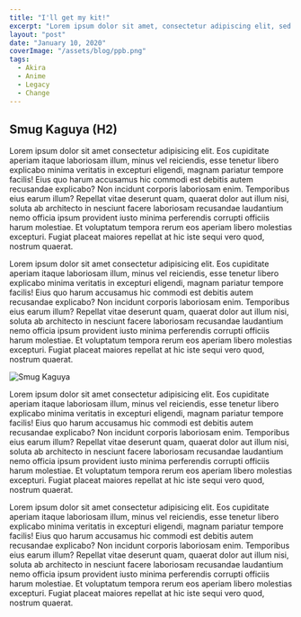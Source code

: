 ```yaml
---
title: "I'll get my kit!"
excerpt: "Lorem ipsum dolor sit amet, consectetur adipiscing elit, sed do eiusmod tempor incididunt ut labore et dolore magna aliqua. Praesent elementum facilisis leo vel fringilla est ullamcorper eget. At imperdiet dui accumsan sit amet nulla facilisi morbi tempus."
layout: "post"
date: "January 10, 2020"
coverImage: "/assets/blog/ppb.png"
tags:
  - Akira
  - Anime
  - Legacy
  - Change
---
```



## Smug Kaguya (H2)

Lorem ipsum dolor sit amet consectetur adipisicing elit. Eos
cupiditate aperiam itaque laboriosam illum, minus vel reiciendis, esse
tenetur libero explicabo minima veritatis in excepturi eligendi,
magnam pariatur tempore facilis! Eius quo harum accusamus hic commodi
est debitis autem recusandae explicabo? Non incidunt corporis
laboriosam enim. Temporibus eius earum illum? Repellat vitae deserunt
quam, quaerat dolor aut illum nisi, soluta ab architecto in nesciunt
facere laboriosam recusandae laudantium nemo officia ipsum provident
iusto minima perferendis corrupti officiis harum molestiae. Et
voluptatum tempora rerum eos aperiam libero molestias excepturi.
Fugiat placeat maiores repellat at hic iste sequi vero quod, nostrum
quaerat.

Lorem ipsum dolor sit amet consectetur adipisicing elit. Eos
cupiditate aperiam itaque laboriosam illum, minus vel reiciendis, esse
tenetur libero explicabo minima veritatis in excepturi eligendi,
magnam pariatur tempore facilis! Eius quo harum accusamus hic commodi
est debitis autem recusandae explicabo? Non incidunt corporis
laboriosam enim. Temporibus eius earum illum? Repellat vitae deserunt
quam, quaerat dolor aut illum nisi, soluta ab architecto in nesciunt
facere laboriosam recusandae laudantium nemo officia ipsum provident
iusto minima perferendis corrupti officiis harum molestiae. Et
voluptatum tempora rerum eos aperiam libero molestias excepturi.
Fugiat placeat maiores repellat at hic iste sequi vero quod, nostrum
quaerat.

<img src="/assets/blog/smugkaguya.webp" alt="Smug Kaguya" />

Lorem ipsum dolor sit amet consectetur adipisicing elit. Eos
cupiditate aperiam itaque laboriosam illum, minus vel reiciendis, esse
tenetur libero explicabo minima veritatis in excepturi eligendi,
magnam pariatur tempore facilis! Eius quo harum accusamus hic commodi
est debitis autem recusandae explicabo? Non incidunt corporis
laboriosam enim. Temporibus eius earum illum? Repellat vitae deserunt
quam, quaerat dolor aut illum nisi, soluta ab architecto in nesciunt
facere laboriosam recusandae laudantium nemo officia ipsum provident
iusto minima perferendis corrupti officiis harum molestiae. Et
voluptatum tempora rerum eos aperiam libero molestias excepturi.
Fugiat placeat maiores repellat at hic iste sequi vero quod, nostrum
quaerat.

Lorem ipsum dolor sit amet consectetur adipisicing elit. Eos
cupiditate aperiam itaque laboriosam illum, minus vel reiciendis, esse
tenetur libero explicabo minima veritatis in excepturi eligendi,
magnam pariatur tempore facilis! Eius quo harum accusamus hic commodi
est debitis autem recusandae explicabo? Non incidunt corporis
laboriosam enim. Temporibus eius earum illum? Repellat vitae deserunt
quam, quaerat dolor aut illum nisi, soluta ab architecto in nesciunt
facere laboriosam recusandae laudantium nemo officia ipsum provident
iusto minima perferendis corrupti officiis harum molestiae. Et
voluptatum tempora rerum eos aperiam libero molestias excepturi.
Fugiat placeat maiores repellat at hic iste sequi vero quod, nostrum
quaerat.
